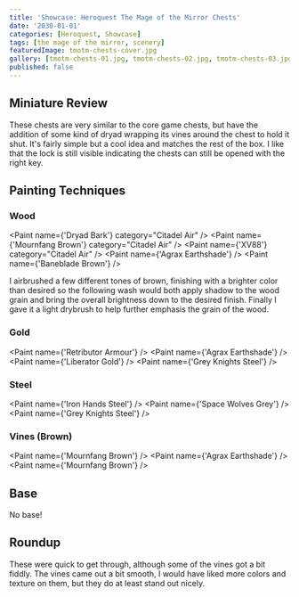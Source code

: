 ```yaml
---
title: 'Showcase: Heroquest The Mage of the Mirror Chests'
date: '2030-01-01'
categories: [Heroquest, Showcase]
tags: [the mage of the mirror, scenery]
featuredImage: tmotm-chests-cover.jpg
gallery: [tmotm-chests-01.jpg, tmotm-chests-02.jpg, tmotm-chests-03.jpg]
published: false
---
```



## Miniature Review

These chests are very similar to the core game chests, but have the addition of some kind of dryad wrapping its vines
around the chest to hold it shut. It's fairly simple but a cool idea and matches the rest of the box. I like that the
lock is still visible indicating the chests can still be opened with the right key.

## Painting Techniques

### Wood

<Paint name={'Dryad Bark'} category="Citadel Air" />
<Paint name={'Mournfang Brown'} category="Citadel Air" />
<Paint name={'XV88'} category="Citadel Air" />
<Paint name={'Agrax Earthshade'} />
<Paint name={'Baneblade Brown'} />

I airbrushed a few different tones of brown, finishing with a brighter color than desired so the following wash
would both apply shadow to the wood grain and bring the overall brightness down to the desired finish.
Finally I gave it a light drybrush to help further emphasis the grain of the wood.

### Gold

<Paint name={'Retributor Armour'} />
<Paint name={'Agrax Earthshade'} />
<Paint name={'Liberator Gold'} />
<Paint name={'Grey Knights Steel'} />

### Steel

<Paint name={'Iron Hands Steel'} />
<Paint name={'Space Wolves Grey'} />
<Paint name={'Grey Knights Steel'} />

### Vines (Brown)

<Paint name={'Mournfang Brown'} />
<Paint name={'Agrax Earthshade'} />
<Paint name={'Mournfang Brown'} />

## Base

No base!

## Roundup

These were quick to get through, although some of the vines got a bit fiddly. The vines came out a bit smooth, I would
have liked more colors and texture on them, but they do at least stand out nicely.
